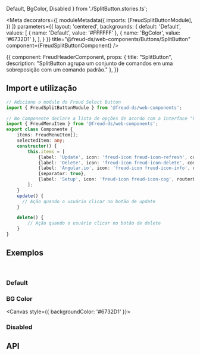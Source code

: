   Default,
  BgColor,
  Disabled
} from './SplitButton.stories.ts';

<Meta
  decorators={[
    moduleMetadata({
      imports: [FreudSplitButtonModule],
    })
  ]}
  parameters={{
    layout: 'centered',
    backgrounds: {
      default: 'Default',
      values: [
        { name: 'Default', value: '#FFFFFF' },
        { name: 'BgColor', value: '#6732D1' },
      ],
    }
  }}
title="@freud-ds/web-components/Buttons/SplitButton" component={FreudSplitButtonComponent} />

<Story name="Storyname-hidden">
  {{
    component: FreudHeaderComponent,
    props: {
      title: "SplitButton",
      description: "SplitButton agrupa um conjunto de comandos em uma sobreposição com um comando padrão."
    },
  }}
</Story>

## <a id="importing"></a>Import e utilização

```ts
// Adicione o modulo do Freud Select Button
import { FreudSplitButtonModule } from '@freud-ds/web-components';

// No Componente declare a lista de opções de acordo com a interface "FreudMenuItem"
import { FreudMenuItem } from '@freud-ds/web-components';
export class Componente {
    items: FreudMenuItem[];
    selectedItem: any;
    constructor() {
        this.items = [
            {label: 'Update', icon: 'freud-icon freud-icon-refresh', command: () => this.update.bind(this)},
            {label: 'Delete', icon: 'freud-icon freud-icon-delete', command: () => {this.delete();}},
            {label: 'Angular.io', icon: 'freud-icon freud-icon-info', url: 'http://angular.io'},
            {separator: true},
            {label: 'Setup', icon: 'freud-icon freud-icon-cog', routerLink: ['/setup']}
        ];
    }
    update() {
      // Ação quando o usuário clicar no botão de update
    }

    delete() {
        // Ação quando o usuário clicar no botão de delete
    }
}
```

## <a id="exemplos"></a>Exemplos
<br />

### Default
<Canvas>
  <Story story={Default}/>
</Canvas>

### BG Color
<Canvas style={{ backgroundColor: '#6732D1' }}>
  <Story story={BgColor}/>
</Canvas>


### Disabled
<Canvas>
  <Story story={Disabled}/>
</Canvas>

## <a id="api"></a>API

<ArgsTable of={FreudSplitButtonComponent} />
